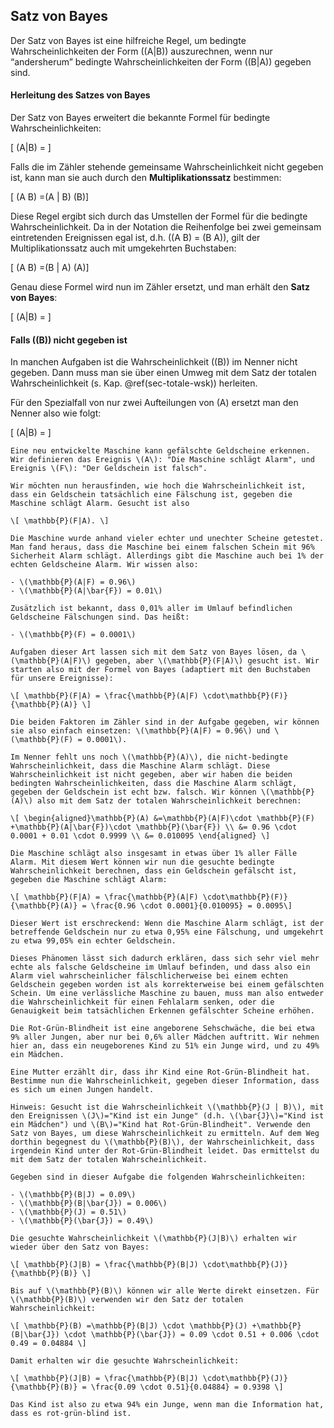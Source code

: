 ## Satz von Bayes {#sec-bayes}

Der Satz von Bayes ist eine hilfreiche Regel, um bedingte Wahrscheinlichkeiten der Form \(\mathbb{P}(A|B)\) auszurechnen, wenn nur "andersherum" bedingte Wahrscheinlichkeiten der Form \(\mathbb{P}(B|A)\) gegeben sind.

#### Herleitung des Satzes von Bayes {-}

Der Satz von Bayes erweitert die bekannte Formel für bedingte Wahrscheinlichkeiten:

\[ \mathbb{P}(A|B) = \frac{\mathbb{P}(A \cap B)}{\mathbb{P}(B)} \]

Falls die im Zähler stehende gemeinsame Wahrscheinlichkeit nicht gegeben ist, kann man sie auch durch den **Multiplikationssatz** bestimmen:

\[ \mathbb{P}(A \cap B) =\mathbb{P}(A | B) \cdot\mathbb{P}(B)\]

Diese Regel ergibt sich durch das Umstellen der Formel für die bedingte Wahrscheinlichkeit. Da in der Notation die Reihenfolge bei zwei gemeinsam eintretenden Ereignissen egal ist, d.h. \(\mathbb{P}(A \cap B) = \mathbb{P}(B \cap A)\), gilt der Multiplikationssatz auch mit umgekehrten Buchstaben:

\[ \mathbb{P}(A \cap B) =\mathbb{P}(B | A) \cdot\mathbb{P}(A)\]

Genau diese Formel wird nun im Zähler ersetzt, und man erhält den **Satz von Bayes**:

\[ \mathbb{P}(A|B) = \frac{\mathbb{P}(B | A) \cdot\mathbb{P}(A)}{\mathbb{P}(B)} \]

#### Falls \(\mathbb{P}(B)\) nicht gegeben ist {-}

In manchen Aufgaben ist die Wahrscheinlichkeit \(\mathbb{P}(B)\) im Nenner nicht gegeben. Dann muss man sie über einen Umweg mit dem Satz der totalen Wahrscheinlichkeit (s. Kap. \@ref(sec-totale-wsk)) herleiten.

Für den Spezialfall von nur zwei Aufteilungen von \(A\) ersetzt man den Nenner also wie folgt:

\[ \mathbb{P}(A|B) = \frac{\mathbb{P}(B | A) \cdot\mathbb{P}(A)}{\mathbb{P}(B|A) \cdot \mathbb{P}(A) +\mathbb{P}(B|\bar{A}) \cdot \mathbb{P}(\bar{A})} \]

```exercise

Eine neu entwickelte Maschine kann gefälschte Geldscheine erkennen. Wir definieren das Ereignis \(A\): "Die Maschine schlägt Alarm", und Ereignis \(F\): "Der Geldschein ist falsch".

Wir möchten nun herausfinden, wie hoch die Wahrscheinlichkeit ist, dass ein Geldschein tatsächlich eine Fälschung ist, gegeben die Maschine schlägt Alarm. Gesucht ist also

\[ \mathbb{P}(F|A). \]

Die Maschine wurde anhand vieler echter und unechter Scheine getestet. Man fand heraus, dass die Maschine bei einem falschen Schein mit 96% Sicherheit Alarm schlägt. Allerdings gibt die Maschine auch bei 1% der echten Geldscheine Alarm. Wir wissen also:

- \(\mathbb{P}(A|F) = 0.96\)
- \(\mathbb{P}(A|\bar{F}) = 0.01\)

Zusätzlich ist bekannt, dass 0,01% aller im Umlauf befindlichen Geldscheine Fälschungen sind. Das heißt:

- \(\mathbb{P}(F) = 0.0001\)

```

```solution

Aufgaben dieser Art lassen sich mit dem Satz von Bayes lösen, da \(\mathbb{P}(A|F)\) gegeben, aber \(\mathbb{P}(F|A)\) gesucht ist. Wir starten also mit der Formel von Bayes (adaptiert mit den Buchstaben für unsere Ereignisse):

\[ \mathbb{P}(F|A) = \frac{\mathbb{P}(A|F) \cdot\mathbb{P}(F)}{\mathbb{P}(A)} \]

Die beiden Faktoren im Zähler sind in der Aufgabe gegeben, wir können sie also einfach einsetzen: \(\mathbb{P}(A|F) = 0.96\) und \(\mathbb{P}(F) = 0.0001\).

Im Nenner fehlt uns noch \(\mathbb{P}(A)\), die nicht-bedingte Wahrscheinlichkeit, dass die Maschine Alarm schlägt. Diese Wahrscheinlichkeit ist nicht gegeben, aber wir haben die beiden bedingten Wahrscheinlichkeiten, dass die Maschine Alarm schlägt, gegeben der Geldschein ist echt bzw. falsch. Wir können \(\mathbb{P}(A)\) also mit dem Satz der totalen Wahrscheinlichkeit berechnen:

\[ \begin{aligned}\mathbb{P}(A) &=\mathbb{P}(A|F)\cdot \mathbb{P}(F) +\mathbb{P}(A|\bar{F})\cdot \mathbb{P}(\bar{F}) \\ &= 0.96 \cdot 0.0001 + 0.01 \cdot 0.9999 \\ &= 0.010095 \end{aligned} \]

Die Maschine schlägt also insgesamt in etwas über 1% aller Fälle Alarm. Mit diesem Wert können wir nun die gesuchte bedingte Wahrscheinlichkeit berechnen, dass ein Geldschein gefälscht ist, gegeben die Maschine schlägt Alarm:

\[ \mathbb{P}(F|A) = \frac{\mathbb{P}(A|F) \cdot\mathbb{P}(F)}{\mathbb{P}(A)} = \frac{0.96 \cdot 0.0001}{0.010095} = 0.0095\]

Dieser Wert ist erschreckend: Wenn die Maschine Alarm schlägt, ist der betreffende Geldschein nur zu etwa 0,95% eine Fälschung, und umgekehrt zu etwa 99,05% ein echter Geldschein.

Dieses Phänomen lässt sich dadurch erklären, dass sich sehr viel mehr echte als falsche Geldscheine im Umlauf befinden, und dass also ein Alarm viel wahrscheinlicher fälschlicherweise bei einem echten Geldschein gegeben worden ist als korrekterweise bei einem gefälschten Schein. Um eine verlässliche Maschine zu bauen, muss man also entweder die Wahrscheinlichkeit für einen Fehlalarm senken, oder die Genauigkeit beim tatsächlichen Erkennen gefälschter Scheine erhöhen.

```

```exercise

Die Rot-Grün-Blindheit ist eine angeborene Sehschwäche, die bei etwa 9% aller Jungen, aber nur bei 0,6% aller Mädchen auftritt. Wir nehmen hier an, dass ein neugeborenes Kind zu 51% ein Junge wird, und zu 49% ein Mädchen.

Eine Mutter erzählt dir, dass ihr Kind eine Rot-Grün-Blindheit hat. Bestimme nun die Wahrscheinlichkeit, gegeben dieser Information, dass es sich um einen Jungen handelt.

Hinweis: Gesucht ist die Wahrscheinlichkeit \(\mathbb{P}(J | B)\), mit den Ereignissen \(J\)="Kind ist ein Junge" (d.h. \(\bar{J}\)="Kind ist ein Mädchen") und \(B\)="Kind hat Rot-Grün-Blindheit". Verwende den Satz von Bayes, um diese Wahrscheinlichkeit zu ermitteln. Auf dem Weg dorthin begegnest du \(\mathbb{P}(B)\), der Wahrscheinlichkeit, dass irgendein Kind unter der Rot-Grün-Blindheit leidet. Das ermittelst du mit dem Satz der totalen Wahrscheinlichkeit.

```

```solution

Gegeben sind in dieser Aufgabe die folgenden Wahrscheinlichkeiten:

- \(\mathbb{P}(B|J) = 0.09\)
- \(\mathbb{P}(B|\bar{J}) = 0.006\)
- \(\mathbb{P}(J) = 0.51\)
- \(\mathbb{P}(\bar{J}) = 0.49\)

Die gesuchte Wahrscheinlichkeit \(\mathbb{P}(J|B)\) erhalten wir wieder über den Satz von Bayes:

\[ \mathbb{P}(J|B) = \frac{\mathbb{P}(B|J) \cdot\mathbb{P}(J)}{\mathbb{P}(B)} \]

Bis auf \(\mathbb{P}(B)\) können wir alle Werte direkt einsetzen. Für \(\mathbb{P}(B)\) verwenden wir den Satz der totalen Wahrscheinlichkeit:

\[ \mathbb{P}(B) =\mathbb{P}(B|J) \cdot \mathbb{P}(J) +\mathbb{P}(B|\bar{J}) \cdot \mathbb{P}(\bar{J}) = 0.09 \cdot 0.51 + 0.006 \cdot 0.49 = 0.04884 \]

Damit erhalten wir die gesuchte Wahrscheinlichkeit:

\[ \mathbb{P}(J|B) = \frac{\mathbb{P}(B|J) \cdot\mathbb{P}(J)}{\mathbb{P}(B)} = \frac{0.09 \cdot 0.51}{0.04884} = 0.9398 \]

Das Kind ist also zu etwa 94% ein Junge, wenn man die Information hat, dass es rot-grün-blind ist.

```
